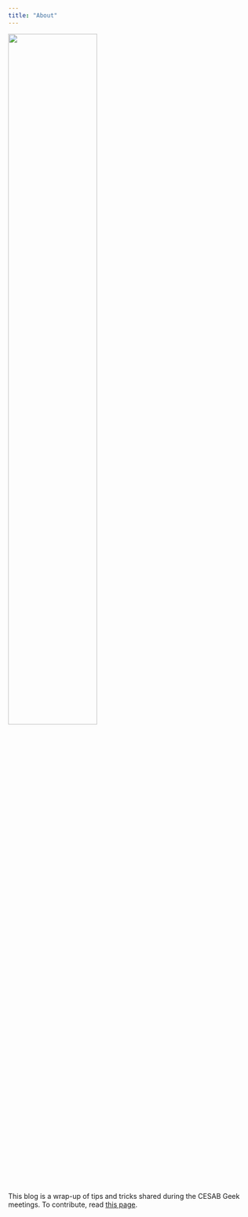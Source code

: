 ```yaml
---
title: "About"
---
```


![](images/logo-CESAB.png){width=60%}

This blog is a wrap-up of tips and tricks shared during the CESAB Geek meetings. To contribute, read [this page](contribute.html).
